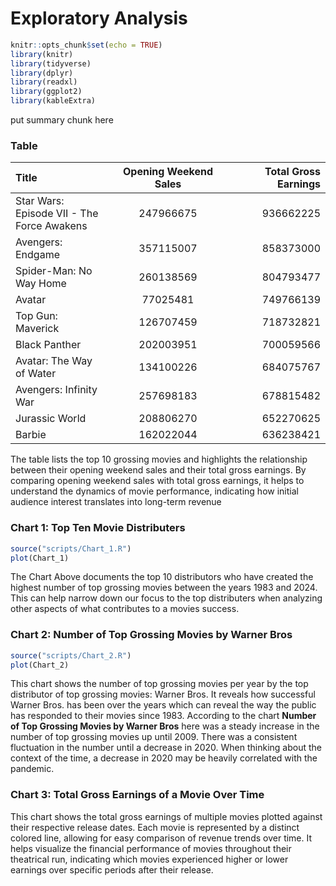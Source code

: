 # Exploratory Analysis

```r
knitr::opts_chunk$set(echo = TRUE)
library(knitr)
library(tidyverse)
library(dplyr)
library(readxl)
library(ggplot2)
library(kableExtra)
```

put summary chunk here

### Table

| Title | Opening Weekend Sales | Total Gross Earnings |
| :---         |     :---:      |          ---: |
| Star Wars: Episode VII - The Force Awakens    | 247966675      | 936662225     |
| Avengers: Endgame  | 357115007     | 858373000    |
| Spider-Man: No Way Home     | 260138569      | 804793477     |
| Avatar  | 77025481     | 749766139    |
| Top Gun: Maverick  | 126707459     | 718732821    |
| Black Panther     | 202003951      | 700059566     |
| Avatar: The Way of Water  | 134100226     | 684075767    |
| Avengers: Infinity War  | 257698183     | 678815482    |
| Jurassic World     | 208806270      | 652270625     |
| Barbie  | 162022044     | 636238421    |


The table lists the top 10 grossing movies and highlights the relationship between their opening weekend sales and their total gross earnings. By comparing opening weekend sales with total gross earnings, it helps to understand the dynamics of movie performance, indicating how initial audience interest translates into long-term revenue


### Chart 1: Top Ten Movie Distributers

```r
source("scripts/Chart_1.R")
plot(Chart_1)
```

The Chart Above documents the top 10 distributors who have created the highest number of top grossing movies between the years 1983 and 2024. This can help narrow down our focus to the top distributers when analyzing other aspects of what contributes to a movies success. 

### Chart 2: Number of Top Grossing Movies by Warner Bros 

```r
source("scripts/Chart_2.R")
plot(Chart_2)
```

This chart shows the number of top grossing movies per year by the top distributor of top grossing movies: Warner Bros. It reveals how successful Warner Bros. has been over the years which can reveal the way the public has responded to their movies since 1983. According to the chart **Number of Top Grossing Movies by Warner Bros** here was a steady increase in the number of top grossing movies up until 2009. There was a consistent fluctuation in the number until a decrease in 2020. When thinking about the context of the time, a decrease in 2020 may be heavily correlated with the pandemic.

### Chart 3: Total Gross Earnings of a Movie Over Time


This chart shows the total gross earnings of multiple movies plotted against their respective release dates. Each movie is represented by a distinct colored line, allowing for easy comparison of revenue trends over time. It helps visualize the financial performance of movies throughout their theatrical run, indicating which movies experienced higher or lower earnings over specific periods after their release.


